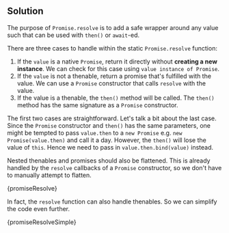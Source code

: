 

## Solution

The purpose of `Promise.resolve` is to add a safe wrapper around any value such that can be used with `then()` or `await`-ed.

There are three cases to handle within the static `Promise.resolve` function:

1. If the `value` is a native `Promise`, return it directly without **creating a new instance**. We can check for this case using `value instance of Promise`.
1. If the `value` is not a thenable, return a promise that's fulfilled with the value. We can use a `Promise` constructor that calls `resolve` with the value.
1. If the value is a thenable, the `then()` method will be called. The `then()` method has the same signature as a `Promise` constructor.

The first two cases are straightforward. Let's talk a bit about the last case. Since the `Promise` constructor and `then()` has the same parameters, one might be tempted to pass `value.then` to a `new Promise` e.g. `new Promise(value.then)` and call it a day. However, the `then()` will lose the value of `this`. Hence we need to pass in `value.then.bind(value)` instead.

Nested thenables and promises should also be flattened. This is already handled by the `resolve` callbacks of a `Promise` constructor, so we don't have to manually attempt to flatten.

<MDXCodeBlock>{promiseResolve}</MDXCodeBlock>

In fact, the `resolve` function can also handle thenables. So we can simplify the code even further.

<MDXCodeBlock>{promiseResolveSimple}</MDXCodeBlock>
